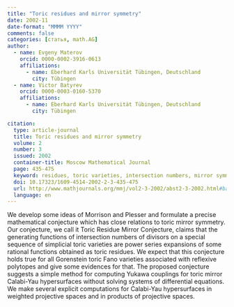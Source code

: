 ```yaml
---
title: "Toric residues and mirror symmetry"
date: 2002-11
date-format: "MMMM YYYY"
comments: false
categories: [статья, math.AG]
author:
  - name: Evgeny Materov
    orcid: 0000-0002-3916-0613
    affiliations:
      - name: Eberhard Karls Universität Tübingen, Deutschland
        city: Tübingen 
  - name: Victor Batyrev
    orcid: 0000-0003-0160-5370
    affiliations:
      - name: Eberhard Karls Universität Tübingen, Deutschland
        city: Tübingen            

citation: 
  type: article-journal
  title: Toric residues and mirror symmetry
  volume: 2
  number: 3
  issued: 2002
  container-title: Moscow Mathematical Journal
  page: 435-475
  keyword: residues, toric varieties, intersection numbers, mirror symmetry
  doi: 10.17323/1609-4514-2002-2-3-435-475 
  url: http://www.mathjournals.org/mmj/vol2-3-2002/abst2-3-2002.html#batyrev-materov_abstract 
  language: en
---
```


We develop some ideas of Morrison and Plesser and formulate a precise mathematical conjecture which has close relations to toric mirror symmetry. Our conjecture, we call it Toric Residue Mirror Conjecture, claims that the generating functions of intersection numbers of divisors on a special sequence of simplicial toric varieties are power series expansions of some rational functions obtained as toric residues. We expect that this conjecture holds true for all Gorenstein toric Fano varieties associated with reflexive polytopes and give some evidences for that. The proposed conjecture suggests a simple method for computing Yukawa couplings for toric mirror Calabi-Yau hypersurfaces without solving systems of differential equations. We make several explicit computations for Calabi-Yau hypersurfaces in weighted projective spaces and in products of projective spaces.
